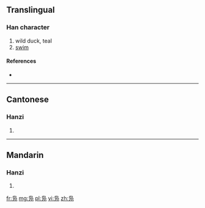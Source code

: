{{also|鳧|鳬}}
==Translingual==

===Han character===
{{Han char|rn=16|rad=几|as=04|sn=6|four=|canj=心卜尸弓 (PYSN)}}

# wild duck, teal
# [[swim]]

====References====
* {{Han ref|kx=0134.121|hdz=10277.050|uh=51EB|ud=20971}}

----

==Cantonese==

===Hanzi===
{{yue-hanzi|jyut=[[fu4]]|y=fu4|tra=鳧}}

# {{defn|lang=yue|sort=几04}}

----

==Mandarin==

===Hanzi===
{{cmn-hanzi|tra=鳧|pin=[[fú]] ([[fu2]]), [[wā]] ([[wa1]])|wg=fu<sup>2</sup>, wa<sup>1</sup>}}

# {{defn|lang=cmn|sort=几04}}

[[fr:凫]]
[[mg:凫]]
[[pl:凫]]
[[vi:凫]]
[[zh:凫]]
